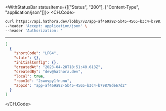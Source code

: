 

<WithStatusBar statusItems={[["Status", "200"], ["Content-Type", "application/json"]]}>
  <CH.Code>
  ```bash Example Request
  curl https://api.hathora.dev/lobby/v2/app-af469a92-5b45-4565-b3c4-b79878de67d2/list/public \
--header 'Accept: application/json' \
--header 'Authorization: '
  ```
  ---

  ```json Example Response
  [
    {
      "shortCode": "LFG4",
      "state": {},
      "initialConfig": {},
      "createdAt": "2023-04-28T18:51:40.613Z",
      "createdBy": "dev@hathora.dev",
      "local": true,
      "roomId": "2swovpy1fnunu",
      "appId": "app-af469a92-5b45-4565-b3c4-b79878de67d2"
    }
  ]
  ```
  </CH.Code>
</WithStatusBar>
